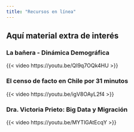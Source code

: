 ```yaml
---
title: "Recursos en línea"
---
```


## **Aquí material extra de interés**

### **La bañera - Dinámica Demográfica**

{{< video https://youtu.be/QI9q7OQk4HU >}}

### **El censo de facto en Chile por 31 minutos**

{{< video https://youtu.be/igV8OAyL2f4 >}}

### **Dra. Victoria Prieto: Big Data y Migración**

{{< video https://youtu.be/MYTlGAtEcqY >}}
